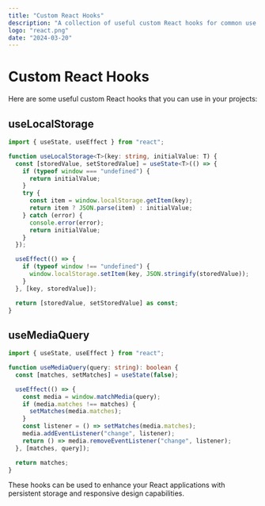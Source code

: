```yaml
---
title: "Custom React Hooks"
description: "A collection of useful custom React hooks for common use cases"
logo: "react.png"
date: "2024-03-20"
---
```


# Custom React Hooks

Here are some useful custom React hooks that you can use in your projects:

## useLocalStorage

```typescript
import { useState, useEffect } from "react";

function useLocalStorage<T>(key: string, initialValue: T) {
  const [storedValue, setStoredValue] = useState<T>(() => {
    if (typeof window === "undefined") {
      return initialValue;
    }
    try {
      const item = window.localStorage.getItem(key);
      return item ? JSON.parse(item) : initialValue;
    } catch (error) {
      console.error(error);
      return initialValue;
    }
  });

  useEffect(() => {
    if (typeof window !== "undefined") {
      window.localStorage.setItem(key, JSON.stringify(storedValue));
    }
  }, [key, storedValue]);

  return [storedValue, setStoredValue] as const;
}
```

## useMediaQuery

```typescript
import { useState, useEffect } from "react";

function useMediaQuery(query: string): boolean {
  const [matches, setMatches] = useState(false);

  useEffect(() => {
    const media = window.matchMedia(query);
    if (media.matches !== matches) {
      setMatches(media.matches);
    }
    const listener = () => setMatches(media.matches);
    media.addEventListener("change", listener);
    return () => media.removeEventListener("change", listener);
  }, [matches, query]);

  return matches;
}
```

These hooks can be used to enhance your React applications with persistent storage and responsive design capabilities.
